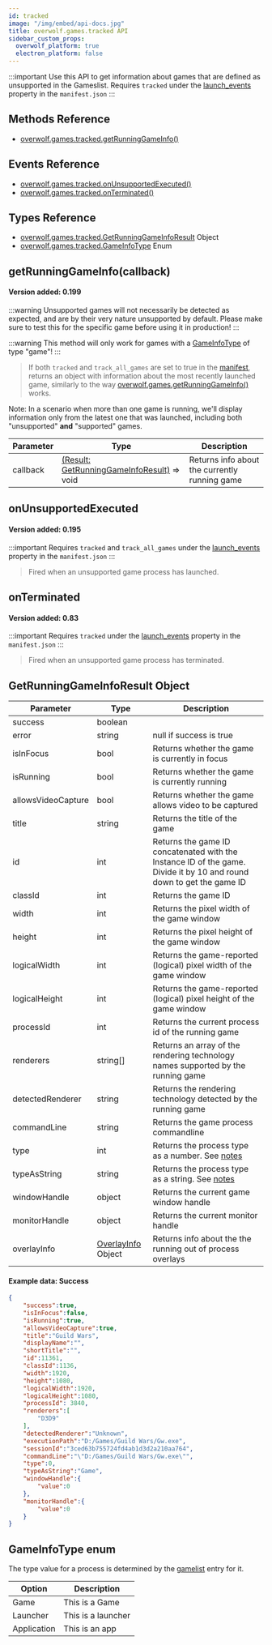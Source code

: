 ```yaml
---
id: tracked
image: "/img/embed/api-docs.jpg"
title: overwolf.games.tracked API
sidebar_custom_props:
  overwolf_platform: true
  electron_platform: false
---
```


:::important
Use this API to get information about games that are defined as unsupported in the Gameslist.
Requires `tracked` under the [launch_events](../manifest#launch_event_settings-array) property in the `manifest.json`
:::


## Methods Reference

* [overwolf.games.tracked.getRunningGameInfo()](#getrunninggameinfocallback)

## Events Reference

* [overwolf.games.tracked.onUnsupportedExecuted()](#onunsupportedexecuted)
* [overwolf.games.tracked.onTerminated()](#onterminated) 

## Types Reference

* [overwolf.games.tracked.GetRunningGameInfoResult](#getrunninggameinforesult-object) Object
* [overwolf.games.tracked.GameInfoType](#gameinfotype-enum) Enum


## getRunningGameInfo(callback)

#### Version added: 0.199

:::warning
Unsupported games will not necessarily be detected as expected, and are by their very nature unsupported by default. Please make sure to test this for the specific game before using it in production!
:::

:::warning
This method will only work for games with a [GameInfoType](#gameinfotype-enum) of type "game"!
:::

> If both `tracked` and `track_all_games` are set to true in the [manifest](../manifest#launch_event_settings-array), returns an object with information about the most recently launched game, similarly to the way [overwolf.games.getRunningGameInfo()](../games#getrunninggameinfocallback) works.

Note: In a scenario when more than one game is running, we'll display information only from the latest one that was launched, including both "unsupported" **and** "supported" games.



Parameter | Type     | Description                                                              |
----------| -------- | ------------------------------------------------------------------------ |
callback  | [(Result: GetRunningGameInfoResult)](#getrunninggameinforesult-object) => void | Returns info about the currently running game |


## onUnsupportedExecuted
#### Version added: 0.195
:::important
Requires `tracked` and `track_all_games` under the [launch_events](../manifest#launch_event_settings-array) property in the `manifest.json`
:::

> Fired when an unsupported game process has launched.


## onTerminated
#### Version added: 0.83
:::important
Requires `tracked` under the [launch_events](../manifest#launch_event_settings-array) property in the `manifest.json`
:::
> Fired when an unsupported game process has terminated.


## GetRunningGameInfoResult Object

Parameter            | Type     | Description                                                                                         | 
---------------------| ---------| --------------------------------------------------------------------------------------------------- | 
| success            | boolean  |                                                                                                     |  
| error              | string   | null if success is true                                                                             |
| isInFocus          | bool     | Returns whether the game is currently in focus                                                      |
| isRunning          | bool     | Returns whether the game is currently running                                                       | 
| allowsVideoCapture | bool     | Returns whether the game allows video to be captured                                                | 
| title              | string   | Returns the title of the game                                                                       | 
| id                 | int      | Returns the game ID concatenated with the Instance ID of the game. Divide it by 10 and round down to get the game ID |
| classId            | int      | Returns the game ID                                                                                 |
| width              | int      | Returns the pixel width of the game window                                                          | 
| height             | int      | Returns the pixel height of the game window                                                         | 
| logicalWidth       | int      | Returns the game-reported (logical) pixel width of the game window                                  | 
| logicalHeight      | int      | Returns the game-reported (logical) pixel height of the game window                                 | 
| processId          | int      | Returns the current process id of the running game                                                  | 
| renderers          | string[] | Returns an array of the rendering technology names supported by the running game                    | 
| detectedRenderer   | string   | Returns the rendering technology detected by the running game                                       | 
| commandLine        | string   | Returns the game process commandline                                                                | 
| type               | int      | Returns the process type as a number. See [notes](#infotype-note-1)                                 | 
| typeAsString       | string   | Returns the process type as a string. See [notes](#infotype-note-1)                                 | 
| windowHandle       | object   | Returns the current game window handle                                                              | 
| monitorHandle      | object   | Returns the current monitor handle                                                                  |
| overlayInfo        | [OverlayInfo](#overlayinfo-object) Object  | Returns info about the the running out of process overlays        | 


#### Example data: Success

```json
{
    "success":true,
    "isInFocus":false,
    "isRunning":true,
    "allowsVideoCapture":true,
    "title":"Guild Wars",
    "displayName":"",
    "shortTitle":"",
    "id":11361,
    "classId":1136,
    "width":1920,
    "height":1080,
    "logicalWidth":1920,
    "logicalHeight":1080,
    "processId": 3840,
    "renderers":[
        "D3D9"
    ],
    "detectedRenderer":"Unknown",
    "executionPath":"D:/Games/Guild Wars/Gw.exe",
    "sessionId":"3ced63b755724fd4ab1d3d2a210aa764",
    "commandLine":"\"D:/Games/Guild Wars/Gw.exe\"",
    "type":0,
    "typeAsString":"Game",
    "windowHandle":{
        "value":0
    },
    "monitorHandle":{
        "value":0
    }
}
```

## GameInfoType enum

The type value for a process is determined by the [gamelist](ids#the-gamelistxml-file) entry for it.

Option                          | Description   |
--------------------------------| --------------|
Game                            |      This is a Game        |
Launcher                        |      This is a launcher    |
Application                     |      This is an app        |